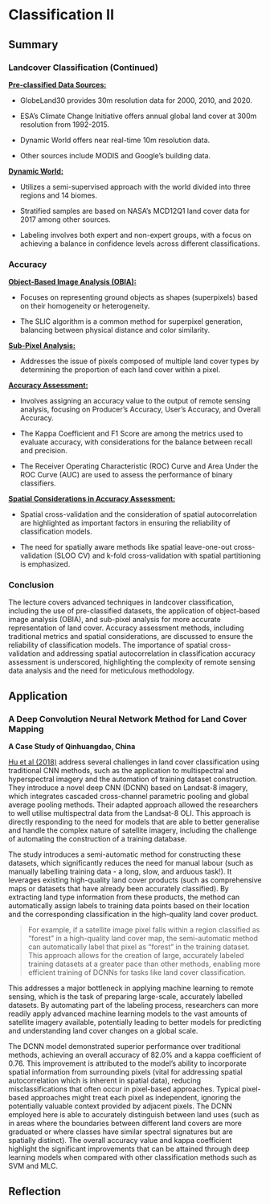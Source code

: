 # Classification II

## Summary

### Landcover Classification (Continued)

[**Pre-classified Data Sources:**]{.underline}

-   GlobeLand30 provides 30m resolution data for 2000, 2010, and 2020.

-   ESA's Climate Change Initiative offers annual global land cover at 300m resolution from 1992-2015.

-   Dynamic World offers near real-time 10m resolution data.

-   Other sources include MODIS and Google's building data.

[**Dynamic World:**]{.underline}

-   Utilizes a semi-supervised approach with the world divided into three regions and 14 biomes.

-   Stratified samples are based on NASA's MCD12Q1 land cover data for 2017 among other sources.

-   Labeling involves both expert and non-expert groups, with a focus on achieving a balance in confidence levels across different classifications.

### Accuracy

[**Object-Based Image Analysis (OBIA):**]{.underline}

-   Focuses on representing ground objects as shapes (superpixels) based on their homogeneity or heterogeneity.

-   The SLIC algorithm is a common method for superpixel generation, balancing between physical distance and color similarity.

[**Sub-Pixel Analysis:**]{.underline}

-   Addresses the issue of pixels composed of multiple land cover types by determining the proportion of each land cover within a pixel.

[**Accuracy Assessment:**]{.underline}

-   Involves assigning an accuracy value to the output of remote sensing analysis, focusing on Producer's Accuracy, User's Accuracy, and Overall Accuracy.

-   The Kappa Coefficient and F1 Score are among the metrics used to evaluate accuracy, with considerations for the balance between recall and precision.

-   The Receiver Operating Characteristic (ROC) Curve and Area Under the ROC Curve (AUC) are used to assess the performance of binary classifiers.

[**Spatial Considerations in Accuracy Assessment:**]{.underline}

-   Spatial cross-validation and the consideration of spatial autocorrelation are highlighted as important factors in ensuring the reliability of classification models.

-   The need for spatially aware methods like spatial leave-one-out cross-validation (SLOO CV) and k-fold cross-validation with spatial partitioning is emphasized.

### Conclusion

The lecture covers advanced techniques in landcover classification, including the use of pre-classified datasets, the application of object-based image analysis (OBIA), and sub-pixel analysis for more accurate representation of land cover. Accuracy assessment methods, including traditional metrics and spatial considerations, are discussed to ensure the reliability of classification models. The importance of spatial cross-validation and addressing spatial autocorrelation in classification accuracy assessment is underscored, highlighting the complexity of remote sensing data analysis and the need for meticulous methodology.

## Application

### A Deep Convolution Neural Network Method for Land Cover Mapping

**A Case Study of Qinhuangdao, China**

[Hu et al (2018)](https://www.mdpi.com/2072-4292/10/12/2053) address several challenges in land cover classification using traditional CNN methods, such as the application to multispectral and hyperspectral imagery and the automation of training dataset construction. They introduce a novel deep CNN (DCNN) based on Landsat-8 imagery, which integrates cascaded cross-channel parametric pooling and global average pooling methods. Their adapted approach allowed the researchers to well utilise multispectral data from the Landsat-8 OLI. This approach is directly responding to the need for models that are able to better generalise and handle the complex nature of satellite imagery, including the challenge of automating the construction of a training database.

The study introduces a semi-automatic method for constructing these datasets, which significantly reduces the need for manual labour (such as manually labelling training data - a long, slow, and arduous task!). It leverages existing high-quality land cover products (such as comprehensive maps or datasets that have already been accurately classified). By extracting land type information from these products, the method can automatically assign labels to training data points based on their location and the corresponding classification in the high-quality land cover product.

> For example, if a satellite image pixel falls within a region classified as "forest" in a high-quality land cover map, the semi-automatic method can automatically label that pixel as "forest" in the training dataset. This approach allows for the creation of large, accurately labeled training datasets at a greater pace than other methods, enabling more efficient training of DCNNs for tasks like land cover classification.

This addresses a major bottleneck in applying machine learning to remote sensing, which is the task of preparing large-scale, accurately labelled datasets. By automating part of the labeling process, researchers can more readily apply advanced machine learning models to the vast amounts of satellite imagery available, potentially leading to better models for predicting and understanding land cover changes on a global scale.

The DCNN model demonstrated superior performance over traditional methods, achieving an overall accuracy of 82.0% and a kappa coefficient of 0.76. This improvement is attributed to the model's ability to incorporate spatial information from surrounding pixels (vital for addressing spatial autocorrelation which is inherent in spatial data), reducing misclassifications that often occur in pixel-based approaches. Typical pixel-based approaches might treat each pixel as independent, ignoring the potentially valuable context provided by adjacent pixels. The DCNN employed here is able to accurately distinguish between land uses (such as in areas where the boundaries between different land covers are more graduated or where classes have similar spectral signatures but are spatially distinct). The overall accuracy value and kappa coefficient highlight the significant improvements that can be attained through deep learning models when compared with other classification methods such as SVM and MLC.

## Reflection
